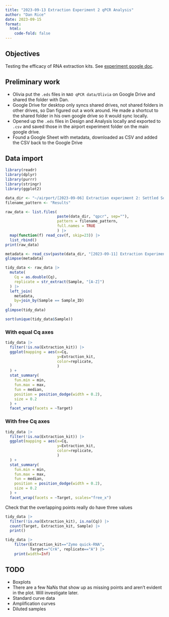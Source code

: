 ```yaml
---
title: "2023-09-13 Extraction Experiment 2 qPCR Analysis"
author: "Dan Rice"
date: 2023-09-15
format:
  html:
    code-fold: false
---
```

## Objectives

Testing the efficacy of RNA extraction kits.
See [experiment google doc](https://docs.google.com/document/d/1Po6eE3LHc9svHC4yfnDak-B-sKa7o1Pc1noFMoSbFSE/edit?usp=sharing).

## Preliminary work

- Olivia put the `.eds` files in `NAO qPCR data/Olivia` on Google Drive and shared the folder with Dan.
- Google Drive for desktop only syncs shared drives, not shared folders in other drives, so Dan figured out a work around. He made a shortcut to the shared folder in his own google drive so it would sync locally.
- Opened up the `.eds` files in Design and Analysis locally and exported to `.csv` and saved those in the airport experiment folder on the main google drive.
- Found a Google Sheet with metadata, downloaded as CSV and added the CSV back to the Google Drive

## Data import

```r
library(readr)
library(dplyr)
library(purrr)
library(stringr)
library(ggplot2)
```

```r
data_dir <- "~/airport/[2023-09-06] Extraction experiment 2: Settled Solids/"
filename_pattern <- "Results"
```

```r
raw_data <- list.files(
                       paste(data_dir, "qpcr", sep=""),
                       pattern = filename_pattern,
                       full.names = TRUE
                       ) |>
  map(function(f) read_csv(f, skip=23)) |>
  list_rbind()
print(raw_data)
```

```r
metadata <- read_csv(paste(data_dir, "[2023-09-11] Extraction Experiment 2 templates and results - sampleMetadata.csv", sep=""))
glimpse(metadata)
```

```r
tidy_data <- raw_data |>
  mutate(
    Cq = as.double(Cq),
    replicate = str_extract(Sample, "[A-Z]")
  ) |>
  left_join(
    metadata,
    by=join_by(Sample == Sample_ID)
  )
glimpse(tidy_data)
```

```r
sort(unique(tidy_data$Sample))
```

### With equal Cq axes

```r
tidy_data |>
  filter(!is.na(Extraction_kit)) |>
  ggplot(mapping = aes(x=Cq,
                       y=Extraction_kit,
                       color=replicate,
                       )
  ) +
  stat_summary(
    fun.min = min,
    fun.max = max,
    fun = median,
    position = position_dodge(width = 0.2),
    size = 0.2
  ) + 
  facet_wrap(facets = ~Target)
```

### With free Cq axes

```r
tidy_data |>
  filter(!is.na(Extraction_kit)) |>
  ggplot(mapping = aes(x=Cq,
                       y=Extraction_kit,
                       color=replicate,
                       )
  ) +
  stat_summary(
    fun.min = min,
    fun.max = max,
    fun = median,
    position = position_dodge(width = 0.2),
    size = 0.2
  ) + 
  facet_wrap(facets = ~Target, scales="free_x")
```

Check that the overlapping points really do have three values

```r
tidy_data |>
  filter(!is.na(Extraction_kit), is.na(Cq)) |>
  count(Target, Extraction_kit, Sample) |>
  print()
```

```r
tidy_data |>
    filter(Extraction_kit=="Zymo quick-RNA",
           Target=="CrA", replicate=="A") |>
    print(width=Inf)
```

## TODO

- Boxplots
- There are a few NaNs that show up as missing points and aren't evident in the plot. Will investigate later.
- Standard curve data
- Amplification curves
- Diluted samples
